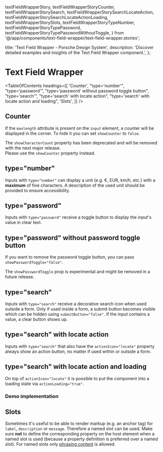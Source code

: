   textFieldWrapperStory,
  textFieldWrapperStoryCounter,
  textFieldWrapperStorySearch,
  textFieldWrapperStorySearchLocateAction,
  textFieldWrapperStorySearchLocateActionLoading,
  textFieldWrapperStorySlots,
  textFieldWrapperStoryTypeNumber,
  textFieldWrapperStoryTypePassword,
  textFieldWrapperStoryTypePasswordWithoutToggle,
} from '@/app/components/text-field-wrapper/text-field-wrapper.stories';

  title: 'Text Field Wrapper - Porsche Design System',
  description: 'Discover detailed examples and insights of the Text Field Wrapper component.',
};

# Text Field Wrapper <ComponentStatus tagName="p-text-field-wrapper"></ComponentStatus>

<TableOfContents
  headings={[
    'Counter',
    "type='number'",
    "type='password'",
    "type='password' without password toggle button",
    "type='search'",
    "type='search' with locate action",
    "type='search' with locate action and loading",
    'Slots',
  ]}
/>

## Counter

If the `maxlength` attribute is present on the `input` element, a counter will be displayed in the corner. To hide it
you can set `showCounter` to `false`.

<Notification heading="Deprecation hint" heading-tag="h3" state="warning">
  The <code>showCharacterCount</code> property has been deprecated and will be removed with the next major release.
  <br />
  Please use the <code>showCounter</code> property instead.
</Notification>

<ComponentStory story={textFieldWrapperStoryCounter} />

## type="number"

Inputs with `type="number"` can display a unit (e.g. €, EUR, km/h, etc.) with a **maximum** of five characters. A
description of the used unit should be provided to ensure accessibility.

<ComponentStory story={textFieldWrapperStoryTypeNumber} />

## type="password"

Inputs with `type="password"` receive a toggle button to display the input's value in clear text.

<ComponentStory story={textFieldWrapperStoryTypePassword} />

## type="password" without password toggle button

If you want to remove the password toggle button, you can pass `showPasswordToggle="false"`.

<Notification heading="Attention" heading-tag="h3" state="warning">
  The <code>showPasswordToggle</code> prop is experimental and might be removed in a future release.
</Notification>

<ComponentStory story={textFieldWrapperStoryTypePasswordWithoutToggle} />

## type="search"

Inputs with `type="search"` receive a decorative search icon when used outside a form. Only if used inside a form, a
submit button becomes visible which can be hidden using `submitButton="false"`. If the input contains a value, a clear
button shows up.

<ComponentStory story={textFieldWrapperStorySearch} />

## type="search" with locate action

Inputs with `type="search"` that also have the `actionIcon="locate"` property always show an action button, no matter if
used within or outside a form.

<ComponentStory story={textFieldWrapperStorySearchLocateAction} />

## type="search" with locate action and loading

On top of `actionIcon="locate"` it is possible to put the component into a loading state via `actionLoading="true"`.

<ComponentStory story={textFieldWrapperStorySearchLocateActionLoading} />

### Demo implementation

<ComponentExample codeSample={textFieldWrapperExampleSearch} />

## Slots

Sometimes it's useful to be able to render markup (e.g. an anchor tag) for `label`, `description` or `message`.
Therefore a named slot can be used. Make sure **not** to define the corresponding property on the host element when a
named slot is used (because a property definition is preferred over a named slot). For named slots only
[phrasing content](https://developer.mozilla.org/en-US/docs/Web/Guide/HTML/Content_categories#Phrasing_content) is
allowed.

<ComponentStory story={textFieldWrapperStorySlots} />
